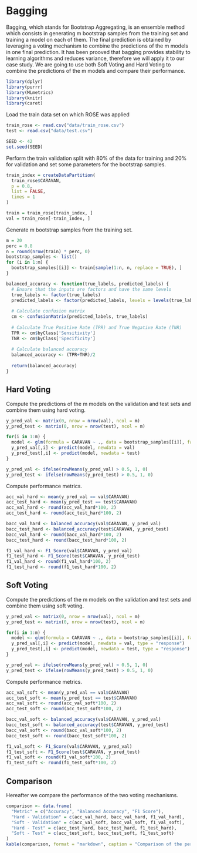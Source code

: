 # Bagging

Bagging, which stands for Bootstrap Aggregating, is an ensemble method which consists in generating m bootstrap samples from the training set and training a model on each of them. The final prediction is obtained by leveraging a voting mechanism to combine the predictions of the m models in one final prediction. It has been prooved that bagging provides stability to learning algorithms and reduces variance, therefore we will apply it to our case study. We are going to use both Soft Voting and Hard Voting to combine the predictions of the m models and compare their performance.

```{r, echo=FALSE, warning=FALSE, message=FALSE}
library(dplyr)
library(purrr)
library(MLmetrics)
library(knitr)
library(caret)
```

Load the train data set on which ROSE was applied

```{r}
train_rose <- read.csv("data/train_rose.csv")
test <- read.csv("data/test.csv")

SEED <- 42
set.seed(SEED)
```

Perform the train validation split with 80% of the data for training and 20% for validation and set some parameters for the bootstrap samples.

```{r}
train_index = createDataPartition(
  train_rose$CARAVAN,
  p = 0.8,
  list = FALSE,
  times = 1
)

train = train_rose[train_index, ]
val = train_rose[-train_index, ]
```

Generate m bootstrap samples from the training set.

```{r}
m = 20
perc = 0.8
n = round(nrow(train) * perc, 0)
bootstrap_samples <- list()
for (i in 1:m) {
  bootstrap_samples[[i]] <- train[sample(1:n, n, replace = TRUE), ]
}
```

```{r}
balanced_accuracy <- function(true_labels, predicted_labels) {
  # Ensure that the inputs are factors and have the same levels
  true_labels <- factor(true_labels)
  predicted_labels <- factor(predicted_labels, levels = levels(true_labels))
  
  # Calculate confusion matrix
  cm <- confusionMatrix(predicted_labels, true_labels)
  
  # Calculate True Positive Rate (TPR) and True Negative Rate (TNR)
  TPR <- cm$byClass['Sensitivity']
  TNR <- cm$byClass['Specificity']
  
  # Calculate balanced accuracy
  balanced_accuracy <- (TPR+TNR)/2
  
  return(balanced_accuracy)
}
```

## Hard Voting

Compute the predictions of the m models on the validation and test sets and combine them using hard voting.

```{r, error=FALSE, warning=FALSE, message=FALSE}
y_pred_val <- matrix(0, nrow = nrow(val), ncol = m)
y_pred_test <- matrix(0, nrow = nrow(test), ncol = m)

for(i in 1:m) {
  model <- glm(formula = CARAVAN ~ ., data = bootstrap_samples[[i]], family = "binomial")
  y_pred_val[,i] <- predict(model, newdata = val)
  y_pred_test[,i] <- predict(model, newdata = test)
}

y_pred_val <- ifelse(rowMeans(y_pred_val) > 0.5, 1, 0)
y_pred_test <- ifelse(rowMeans(y_pred_test) > 0.5, 1, 0)
```

Compute performance metrics.

```{r}
acc_val_hard <- mean(y_pred_val == val$CARAVAN)
acc_test_hard <- mean(y_pred_test == test$CARAVAN)
acc_val_hard <- round(acc_val_hard*100, 2)
acc_test_hard <- round(acc_test_hard*100, 2)

bacc_val_hard <- balanced_accuracy(val$CARAVAN, y_pred_val)
bacc_test_hard <- balanced_accuracy(test$CARAVAN, y_pred_test)
bacc_val_hard <- round(bacc_val_hard*100, 2)
bacc_test_hard <- round(bacc_test_hard*100, 2)

f1_val_hard <- F1_Score(val$CARAVAN, y_pred_val)
f1_test_hard <- F1_Score(test$CARAVAN, y_pred_test)
f1_val_hard <- round(f1_val_hard*100, 2)
f1_test_hard <- round(f1_test_hard*100, 2)
```

## Soft Voting

Compute the predictions of the m models on the validation and test sets and combine them using soft voting.

```{r, error=FALSE, warning=FALSE, message=FALSE}
y_pred_val <- matrix(0, nrow = nrow(val), ncol = m)
y_pred_test <- matrix(0, nrow = nrow(test), ncol = m)

for(i in 1:m) {
  model <- glm(formula = CARAVAN ~ ., data = bootstrap_samples[[i]], family = "binomial")
  y_pred_val[,i] <- predict(model, newdata = val, type = "response")
  y_pred_test[,i] <- predict(model, newdata = test, type = "response")
}

y_pred_val <- ifelse(rowMeans(y_pred_val) > 0.5, 1, 0)
y_pred_test <- ifelse(rowMeans(y_pred_test) > 0.5, 1, 0)
```

Compute performance metrics.

```{r}
acc_val_soft <- mean(y_pred_val == val$CARAVAN)
acc_test_soft <- mean(y_pred_test == test$CARAVAN)
acc_val_soft <- round(acc_val_soft*100, 2)
acc_test_soft <- round(acc_test_soft*100, 2)

bacc_val_soft <- balanced_accuracy(val$CARAVAN, y_pred_val)
bacc_test_soft <- balanced_accuracy(test$CARAVAN, y_pred_test)
bacc_val_soft <- round(bacc_val_soft*100, 2)
bacc_test_soft <- round(bacc_test_soft*100, 2)

f1_val_soft <- F1_Score(val$CARAVAN, y_pred_val)
f1_test_soft <- F1_Score(test$CARAVAN, y_pred_test)
f1_val_soft <- round(f1_val_soft*100, 2)
f1_test_soft <- round(f1_test_soft*100, 2)
```

## Comparison

Hereafter we compare the performance of the two voting mechanisms.

```{r}
comparison <- data.frame(
  "Metric" = c("Accuracy", "Balanced Accuracy", "F1 Score"),
  "Hard - Validation" = c(acc_val_hard, bacc_val_hard, f1_val_hard),
  "Soft - Validation" = c(acc_val_soft, bacc_val_soft, f1_val_soft),
  "Hard - Test" = c(acc_test_hard, bacc_test_hard, f1_test_hard),
  "Soft - Test" = c(acc_test_soft, bacc_test_soft, f1_test_soft)
)
kable(comparison, format = "markdown", caption = "Comparison of the performance of the two voting mechanisms")
```
